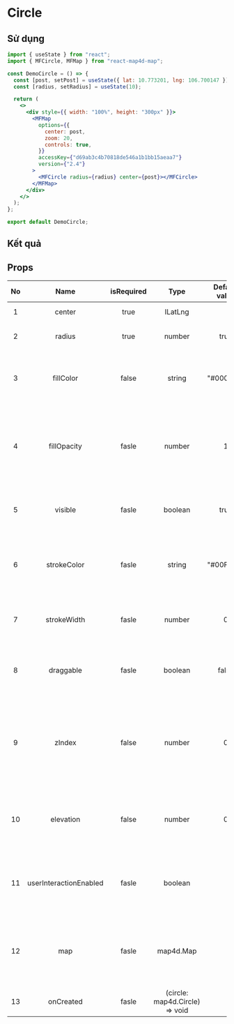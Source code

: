 # Circle

## Sử dụng

```jsx filename="demo.js" copy
import { useState } from "react";
import { MFCircle, MFMap } from "react-map4d-map";

const DemoCircle = () => {
  const [post, setPost] = useState({ lat: 10.773201, lng: 106.700147 });
  const [radius, setRadius] = useState(10);

  return (
    <>
      <div style={{ width: "100%", height: "300px" }}>
        <MFMap
          options={{
            center: post,
            zoom: 20,
            controls: true,
          }}
          accessKey={"d69ab3c4b70818de546a1b1bb15aeaa7"}
          version={"2.4"}
        >
          <MFCircle radius={radius} center={post}></MFCircle>
        </MFMap>
      </div>
    </>
  );
};

export default DemoCircle;
```

## Kết quả


<DemoCircle />

## Props

| No  |          Name          | isRequired |              Type              | Default value |                                               Description                                               |
| :-: | :--------------------: | :--------: | :----------------------------: | :-----------: | :-----------------------------------------------------------------------------------------------------: |
|  1  |         center         |    true    |            ILatLng             |               |                                             Vị trí trên map                                             |
|  2  |         radius         |    true    |             number             |     true      |                                         bán kính, đơn vị là mét                                         |
|  3  |       fillColor        |   false    |             string             |   "#0000FF"   |                        Chỉ định màu sắc của Circle theo mã HEX (ví dụ "#FF0000")                        |
|  4  |      fillOpacity       |   fasle    |             number             |       1       |      Chỉ định độ trong suốt màu của Circle, khoảng giá trị của nó nằm trong khoảng từ 0.0 đến 1.0       |
|  5  |        visible         |   fasle    |            boolean             |     true      |                             Xác định Circle có thể ẩn hay hiện trên bản đồ                              |
|  6  |      strokeColor       |   fasle    |             string             |   "#00FF00"   |                  Chỉ định màu sắc của đường viền Circle theo mã HEX (ví dụ "#FF0000")                   |
|  7  |      strokeWidth       |   fasle    |             number             |       0       |                         Chỉ định độ lớn của đường viền Circle theo đơn vị point                         |
|  8  |       draggable        |   fasle    |            boolean             |     false     |                       Cho phép người dùng có thể kéo Circle trên bản đồ hay không                       |
|  9  |         zIndex         |   false    |             number             |       0       | Chỉ định thứ tự chồng nhau giữa các Circle với nhau hoặc giữa Circle với các đối tượng khác trên bản đồ |
| 10  |       elevation        |   false    |             number             |       0       |                     Chỉ định độ cao của Circle so với mực nước biển, đơn vị là mét                      |
| 11  | userInteractionEnabled |   fasle    |            boolean             |               |                     Cho phép người dùng có thể tương tác được với Marker hay không                      |
| 12  |          map           |   fasle    |           map4d.Map            |               |             Hiển thị Circle ở map nào, nếu không có sẽ hiển thị ở map gần nhất chứa Circle              |
| 13  |       onCreated        |   fasle    | (circle: map4d.Circle) => void |               |                                        Event sau khi tạo Circle                                         |
